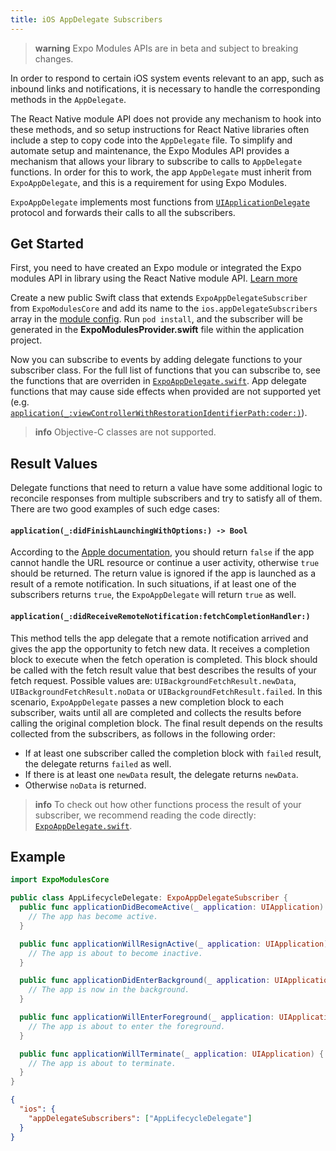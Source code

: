 ```yaml
---
title: iOS AppDelegate Subscribers
---
```



> **warning** Expo Modules APIs are in beta and subject to breaking changes.

In order to respond to certain iOS system events relevant to an app, such as inbound links and notifications, it is necessary to handle the corresponding methods in the `AppDelegate`.

The React Native module API does not provide any mechanism to hook into these methods, and so setup instructions for React Native libraries often include a step to copy code into the `AppDelegate` file. To simplify and automate setup and maintenance, the Expo Modules API provides a mechanism that allows your library to subscribe to calls to `AppDelegate` functions. In order for this to work, the app `AppDelegate` must inherit from `ExpoAppDelegate`, and this is a requirement for using Expo Modules.

`ExpoAppDelegate` implements most functions from [`UIApplicationDelegate`](https://developer.apple.com/documentation/uikit/uiapplicationdelegate) protocol and forwards their calls to all the subscribers.

## Get Started

First, you need to have created an Expo module or integrated the Expo modules API in library using the React Native module API. [Learn more](./overview.mdx#setup)

Create a new public Swift class that extends `ExpoAppDelegateSubscriber` from `ExpoModulesCore` and add its name to the `ios.appDelegateSubscribers` array in the [module config](./module-config.mdx). Run `pod install`, and the subscriber will be generated in the **ExpoModulesProvider.swift** file within the application project.

Now you can subscribe to events by adding delegate functions to your subscriber class. For the full list of functions that you can subscribe to, see the functions that are overriden in [`ExpoAppDelegate.swift`](https://github.com/expo/expo/tree/main/packages/expo-modules-core/ios/AppDelegates/ExpoAppDelegate.swift). App delegate functions that may cause side effects when provided are not supported yet (e.g. [`application(_:viewControllerWithRestorationIdentifierPath:coder:)`](https://developer.apple.com/documentation/uikit/uiapplicationdelegate/1623062-application)).

> **info** Objective-C classes are not supported.

## Result Values

Delegate functions that need to return a value have some additional logic to reconcile responses from multiple subscribers and try to satisfy all of them. There are two good examples of such edge cases:

#### `application(_:didFinishLaunchingWithOptions:) -> Bool`

According to the [Apple documentation](https://developer.apple.com/documentation/uikit/uiapplicationdelegate/1622921-application), you should return `false` if the app cannot handle the URL resource or continue a user activity, otherwise `true` should be returned. The return value is ignored if the app is launched as a result of a remote notification.
In such situations, if at least one of the subscribers returns `true`, the `ExpoAppDelegate` will return `true` as well.

#### `application(_:didReceiveRemoteNotification:fetchCompletionHandler:)`

This method tells the app delegate that a remote notification arrived and gives the app the opportunity to fetch new data. It receives a completion block to execute when the fetch operation is completed. This block should be called with the fetch result value that best describes the results of your fetch request. Possible values are: `UIBackgroundFetchResult.newData`, `UIBackgroundFetchResult.noData` or `UIBackgroundFetchResult.failed`.
In this scenario, `ExpoAppDelegate` passes a new completion block to each subscriber, waits until all are completed and collects the results before calling the original completion block. The final result depends on the results collected from the subscribers, as follows in the following order:

- If at least one subscriber called the completion block with `failed` result, the delegate returns `failed` as well.
- If there is at least one `newData` result, the delegate returns `newData`.
- Otherwise `noData` is returned.

> **info** To check out how other functions process the result of your subscriber, we recommend reading the code directly: [`ExpoAppDelegate.swift`](https://github.com/expo/expo/tree/main/packages/expo-modules-core/ios/AppDelegates/ExpoAppDelegate.swift).

## Example

```swift AppLifecycleDelegate.swift
import ExpoModulesCore

public class AppLifecycleDelegate: ExpoAppDelegateSubscriber {
  public func applicationDidBecomeActive(_ application: UIApplication) {
    // The app has become active.
  }

  public func applicationWillResignActive(_ application: UIApplication) {
    // The app is about to become inactive.
  }

  public func applicationDidEnterBackground(_ application: UIApplication) {
    // The app is now in the background.
  }

  public func applicationWillEnterForeground(_ application: UIApplication) {
    // The app is about to enter the foreground.
  }

  public func applicationWillTerminate(_ application: UIApplication) {
    // The app is about to terminate.
  }
}
```

```json expo-module.config.json
{
  "ios": {
    "appDelegateSubscribers": ["AppLifecycleDelegate"]
  }
}
```
